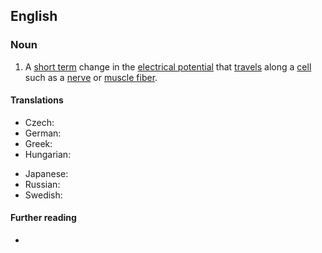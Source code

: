 ==English==

===Noun===
{{en-noun}}

# A [[short term]] change in the [[electrical potential]] that [[travel]]s along a [[cell]] such as a [[nerve]] or [[muscle fiber]].

====Translations====
{{trans-top|electrical potential}}
* Czech: {{t|cs|akční potenciál|m}}
* German: {{t|de|Aktionspotential|n}}
* Greek: {{t|el|δυναμικό ενέργειας|n}}
* Hungarian: {{t+|hu|akciós potenciál}}
{{trans-mid}}
* Japanese: {{t|ja|活動電位|tr=かつどうでんい, katsudōden'i}}
* Russian: {{t+|ru|и́мпульс|m}}
* Swedish: {{t+|sv|aktionspotential}}
{{trans-bottom}}

====Further reading====
* {{pedialite}}